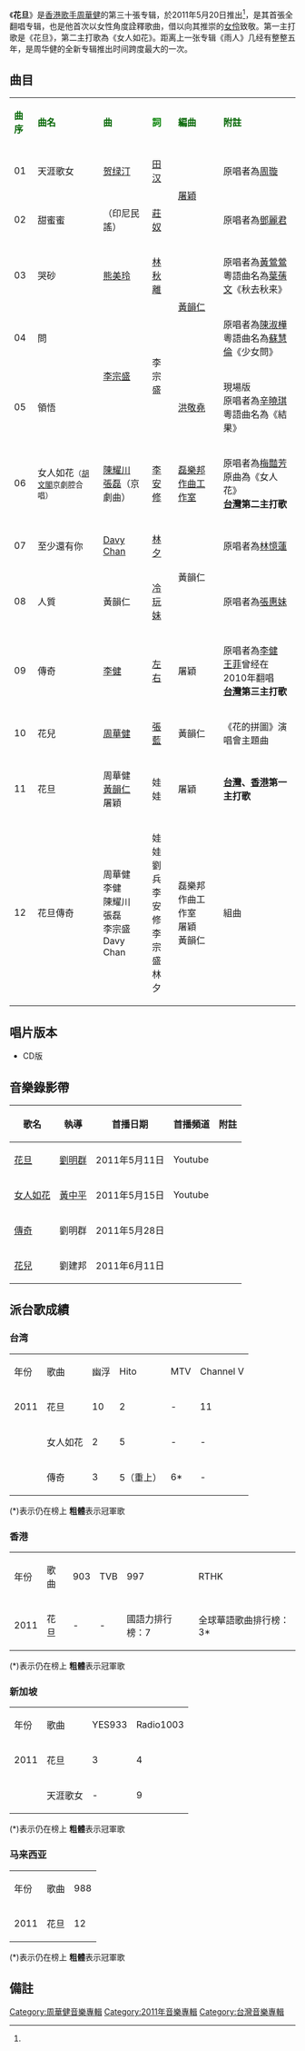 {{Infobox album <!-- See Wikipedia:WikiProject_Albums -->
| name       = 花旦
| type       = [[翻唱專輯|翻唱專輯]]
| artist     = [[周華健|周華健]]
| cover      = 周華健 花旦.jpg
| released   = 2011年5月20日<ref name= "fm">[http://www.5music.com.tw/CDList-C.asp?cdno=432415679088 花旦 Five Music - 五大唱片(5大唱片)]，2011年4月29日 (五) 17:30 (UTC+8)查閱{{zh-hant}}</ref>
| recorded   = 2010年-2011年
| genre      = [[國語流行音樂|國語流行音樂]]
| length     = 53分46秒
| label      = [[滾石唱片|滾石唱片]]
<!-- 未知參數 | number     = RD1962 -->
| producer   = 周華健
| prev_title = [[雨人_(專輯)|雨人]]
| prev_year  = 2006
| next_title = [[江湖_(周華健專輯)|江湖]]
| next_year  = 2013
}}
《'''花旦'''》是[[香港|香港]][[歌手|歌手]][[周華健|周華健]]的第三十張专辑，於2011年5月20日推出<ref name= "fm" />，是其首張全翻唱专辑，也是他首次以女性角度詮釋歌曲，借以向其推崇的[[女伶|女伶]]致敬。第一主打歌是《花旦》，第二主打歌為《女人如花》。距离上一张专辑《雨人》几经有整整五年，是周华健的全新专辑推出时间跨度最大的一次。

==曲目==
{| class="wikitable"
|-
| <font color=darkgreen>'''曲序'''</font> || <font color=darkgreen>'''曲名'''</font> || <font color=darkgreen>'''曲'''</font> || <font color=green>'''詞'''</font> || <font color=darkgreen>'''編曲'''</font> || <font color=darkgreen>'''附註'''</font>
|-
| 01 || 天涯歌女 || [[贺绿汀|贺绿汀]] || [[田汉|田汉]] || rowspan="2"|[[屠穎|屠穎]] || 原唱者為[[周璇|周璇]]
|-
| 02 || 甜蜜蜜 || （印尼民謠） || [[莊奴|莊奴]] || 原唱者為[[鄧麗君|鄧麗君]]
|-
| 03 || 哭砂 || [[熊美玲|熊美玲]] || [[林秋離|林秋離]] || rowspan="2"|[[黃韻仁|黃韻仁]] || 原唱者為[[黃鶯鶯|黃鶯鶯]]<br>粵語曲名為[[葉蒨文|葉蒨文]]《秋去秋来》
|-
| 04 || 問 || rowspan="2"|[[李宗盛|李宗盛]] || rowspan="2"|李宗盛 || 原唱者為[[陳淑樺|陳淑樺]]<br>粵語曲名為[[蘇慧倫|蘇慧倫]]《少女問》
|-
| 05 || 領悟 || [[洪敬堯|洪敬堯]] || 現場版<br>原唱者為[[辛曉琪|辛曉琪]]<br>粵語曲名為《結果》
|-
| 06 || 女人如花<small>（[[胡文閣|胡文閣]]京劇腔合唱）</small> || [[陳耀川|陳耀川]]<br>[[張磊|張磊]]（京劇曲） || [[李安修|李安修]] || [[磊樂邦作曲工作室|磊樂邦作曲工作室]] || 原唱者為[[梅豔芳|梅豔芳]]<br>原曲為《女人花》<br>'''[[台灣|台灣]]第二主打歌'''
|-
| 07 || 至少還有你 || [[Davy_Chan|Davy Chan]] || [[林夕|林夕]] || rowspan="2"|黃韻仁 || 原唱者為[[林憶蓮|林憶蓮]]
|-
| 08 || 人質 || 黃韻仁 || [[冷玩妹|冷玩妹]] || 原唱者為[[張惠妹|張惠妹]]
|-
| 09 || 傳奇 || [[李健|李健]] || [[左右|左右]] || 屠穎 || 原唱者為[[李健|李健]]<br>[[王菲|王菲]]曾经在2010年翻唱<br>'''[[台灣|台灣]]第三主打歌'''
|-
| 10 || 花兒 || [[周華健|周華健]] || [[張藍|張藍]] || 黃韻仁 || 《花的拼圖》演唱會主題曲
|-
| 11 || 花旦 || 周華健<br>[[黃韻仁|黃韻仁]]<br>屠穎 || 娃娃 || 屠穎 || '''[[台灣|台灣]]、[[香港|香港]]第一主打歌'''
|-
| 12 || 花旦傳奇 || 周華健<br>李健<br>陳耀川<br>張磊<br>李宗盛<br>Davy Chan || 娃娃<br>劉兵<br>李安修<br>李宗盛<br>林夕 || 磊樂邦作曲工作室<br>屠穎<br>黃韻仁 || 組曲
|}

== 唱片版本 ==
*CD版

==音樂錄影帶==
{| class="wikitable"
! 歌名 !! 執導 !! 首播日期 !! 首播頻道 !! 附註 
|-
|[http://www.youtube.com/watch?v=14oPWXVISyo 花旦] {{Wayback|url=http://www.youtube.com/watch?v=14oPWXVISyo |date=20141107105821 }}||[[劉明群|劉明群]]||2011年5月11日||Youtube||
|-
|[http://www.youtube.com/watch?v=TuBjIUbph-c 女人如花]||[[黃中平|黃中平]]||2011年5月15日||Youtube||
|-
|[http://www.youtube.com/watch?v=cJF7NAZN-g4 傳奇] {{Wayback|url=http://www.youtube.com/watch?v=cJF7NAZN-g4 |date=20160417135354 }}||劉明群||2011年5月28日|| ||
|-
|[http://www.youtube.com/watch?v=9KYE1SVHzcY 花兒]||劉建邦||2011年6月11日|| ||
|}

==派台歌成績==

===台湾===
{| class="wikitable"
|- 
| 年份 || 歌曲 ||幽浮||Hito||MTV||Channel V
|-
| 2011 || 花旦 || 10 || 2 || - || 11
|-
|  || 女人如花 || 2 || 5 || - || -
|-
|  || 傳奇 || 3 || 5（重上） || 6* || -
|}

(*)表示仍在榜上
'''粗體'''表示冠軍歌

===香港===
{| class="wikitable" 
|- 
| 年份 || 歌曲 ||903||TVB||997||RTHK
|-
| 2011 || 花旦 || - || - || 國語力排行榜：7 || 全球華語歌曲排行榜：3*
|}

(*)表示仍在榜上
'''粗體'''表示冠軍歌

===新加坡===
{| class="wikitable" 
|- 
| 年份 || 歌曲 ||YES933||Radio1003
|-
| 2011 || 花旦 || 3 || 4
|-
|  || 天涯歌女 || - || 9
|}

(*)表示仍在榜上
'''粗體'''表示冠軍歌

===马来西亚===
{| class="wikitable" 
|- 
| 年份 || 歌曲 ||988
|-
| 2011 || 花旦 || 12
|}
(*)表示仍在榜上
'''粗體'''表示冠軍歌

== 備註 ==
<div class="references-small">
<references></references>
</div>

[[Category:周華健音樂專輯|Category:周華健音樂專輯]]
[[Category:2011年音樂專輯|Category:2011年音樂專輯]]
[[Category:台灣音樂專輯|Category:台灣音樂專輯]]